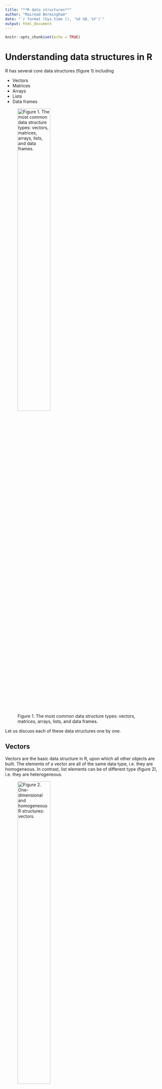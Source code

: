 ```yaml
---
title: "**R data structures**"
author: "Mairead Bermingham"
date: "`r format (Sys.time (), '%d %B, %Y')`"
output: html_document
---
```


```r
knitr::opts_chunk$set(echo = TRUE)
```

# **Understanding data structures in R**  

R has several core data structures (figure 1) including

* Vectors
* Matrices
* Arrays
* Lists
* Data frames

![Figure 1. The most common data structure types: vectors, matrices, arrays, lists, and data frames.](../Figures/Images/DataStructures.png){width=50%}

Let us discuss each of these data structures one by one. 
 




## **Vectors** 

Vectors are the basic data structure in R, upon which all other objects are built. The elements of a vector are all of the same data type, i.e. they are homogeneous. In contrast, list elements can be of different type (figure 2), i.e. they are heterogeneous.

![Figure 2. One-dimensional and homogeneous R structures: vectors.](../Figures/Images/Vector.png){width=50%}

There are six types of  vectors: 

* Character  

* Integer 

* Numeric 

* Logical 

* Complex 

* Raw  


### **Combine Values into a vector** 

Vectors are generally created using the `c()` function. The `c()` function combine values into a vector or list. 
```r
a <- c(-5, 6, -3, 9, 15,26)
a
#What is vector type is it?
typeof(a)
#How long is the vector?
length(a)
```

Since, a vector must have elements of the same type, the `c()` function will try and coerce elements to the same type, if they are different. Coercion is from lower to higher types, from logical to integer to double to character.

```r
#From logical to integer
b <- c(1,TRUE, FALSE,4,5)
b
#From double to character
ba <- c(1.0, "Service user",15.5, 10.8, "Social Care")
ba
```



#### **Character vectors** 
Character strings are symbols, letters, words or phrases inside double or single quotation marks. Let's create a character vector:
```r
character_vector<-c("Service user", "Healthcare", "Social care", "Care system")
character_vector
typeof(character_vector)
```

#### **Integer vectors**
The  integer data type specifies real values without decimal points, i.e., 1, 12, 20, and −4 are integers, 1.0, 11.5, 20.1, and −4.3 are not. Let's create an integer vector:
```r
integer_vector<-c(1,2,3)
integer_vector
typeof(integer_vector)
```

#### **Numeric vectors**
In R, the  numeric data type represents all real numbers with or without decimal values. The *base* R package function 'numeric()' method creates or coerces objects of type “numeric”.  Let's create a numeric vector from the integer_vector:
```r
numeric_vector<-as.numeric(integer_vector)
numeric_vector
typeof(numeric_vector)
```
#### **Logical vectors**
The logical data type in R is also known as the Boolean data type. It can only have two values: TRUE and FALSE.  create a logical vector:
```r
logical_vector<-c(FALSE, TRUE, TRUE, TRUE, FALSE)
logical_vector
typeof(logical_vector)
```


#### **Complex vectors**
The complex data type is an object that includes an imaginary number (i). As imaginary numbers are not generally used in statistics, this data type is not very common. The *base* R `as.complex()` function tries to coerce its argument to be of complex type. Let's create a complex vector:

```r
complex_vector<-c(as.complex(1 + 2i) , as.complex(2 + 3i),  as.complex(5 - 2i),  as.complex(3 + 2i),  as.complex(4 + 8i))
complex_vector
typeof(complex_vector)
```
#### **Raw vectors**

The raw data type holds raw bytes, so it is a very unusual data type. For instance, you could transform a character object or a integer numeric value to a raw object with the charToRaw() and intToBits() The *base* R `as.raw()` function tries to coerce its argument to be raw. Let's create a raw vector using the `charToRaw()` function:
```r
charToRaw("Service user")
charToRaw("Healthcare")
raw_vector_charcter<-c(charToRaw("Service user"), charToRaw("Healthcare"))
raw_vector_charcter
typeof(raw_vector_charcter)
```

Let us create a raw vector using the `intToBits()` function:
```r
intToBits(1)
intToBits(100)
raw_vector_integer<-c(intToBits(1), intToBits(100))
raw_vector_integer
typeof(raw_vector_integer)
```

### **Generating sequenced vectors**
Sequences are used in many different tasks in R, from plotting the axes of graphs to generating simulated data. Note that we will be creating more vectors.
You can create a vector with a sequence of numbers by using the `:` operator and the `seq()` and `rep()` *base* R package functions.

#### **Making sequences using the `:` operator**
The simplest way to create a sequence of numbers in R is by using the `:` operator. 
Let's give it a try:
```r
# Generate a sequence from 1 to 10 
1:10
```
What happens if we code 10:1?
Let's give it a try:
```r
# Generate a sequence from 10 to 1 
10:1
```
It generates an inverse sequence of 10 to 1 by counting backwards in increments of 1. This is very useful for plotting coefficients from models in reverse order.

#### **Making sequences using using the `seq()` function**
The most basic use of the `seq()` function does exactly the same thing as the ':' operator. 
Let's try:
```r
seq(1, 10)
seq(10, 1)
```
This provides the same output as 1:10 and 10:1.

##### **`seq()` function  arguments**  
The first two arguments are “from =” and “to =”. In R, you do not have to specify the arguments by name if you write out their values in the same order as written in the function. However, for complex functions, it is often best practice to do so and makes your code much clearer. For example, `seq(from = 1, to = 10)` will give the same output as seq(1, 10). 
Lest try:
```r
seq(from = 1, to = 10)
```
The third argument is “by =”. Let’s say that instead of a vector of 1 to 10, you want a vector of numbers ranging from 1 to 10, incremented by 0.5. ==
Let's try:
```r
seq(1, 10, by = 0.5)
```
For help with this function, type `help(seq)` on your RStudio Console. 

#### **Making sequences using using the `rep()` function**
The `rep()` function generates repetitions. The arguments are “times =” and “each =”.
Let’s say that we want to create a vector that contains five zeros. We can do this with the `times=` argument:
```r
rep(0, times = 5)
```

Let's create vector containing 2 repetitions of the vector (1, 3).  
```r
rep(c(1, 3), times = 2)
```

Finally, let’s say that rather than repeating the vector (1, 3) over and over again, we want our vector to contain 2 ones, then 2 threes. We can do this with each argument:
```r
rep(c(1, 3), each = 2)
```
For help with this function, type `help(rep)` on your RStudio Console. 
 
## **The recycling rule**
Vectors of various sizes can be combined as long as the length of the longer vector is a multiple of the shorter vector's length. Otherwise, a warning is issued, although the operation is carried out. Let's test out the recycling rule using the correct dimensions:
```r
c<-c(1,2,3)
c
d<-rep(c, times = 3)
d
e<-rep(c(1,2,3), each = 3)
e
c+e
```
The operation is equivalent to `d`+`e`.

Let's test out the recycling rule using the incorrect dimensions:
```r
d
f=c(4,5)
f
d+f
```



## **Working with vectors**
### **Vector operations** 
Operations are always done over all the elements of a numeric vector:
```r
print(a)
# Calculate the square of every element in vector a:
a*a
# Calculate the inverse of every element in vector a:
1/a
# Subtract five from every element in vector a and assign the result to ab:
ab<-a-5
ab
```




### **Accessing vector elements**
Elements of a vector can be accessed using vector indexing. Indexing in R is a way to refer to the individual items by their position. In other words, you can directly access your elements of choice. In R, objects are “one-indexed” meaning the position count starts at one. The vector used for indexing can be a logical, integer or character vector.

#### **Using integer vector as index**
We can use a vector of integers as an index to access specific elements. the R `print()` function prints values.
Let us access the third element of vector a:
```r
print(a)
a[3]
```
Let us access the first and fifth elements of vector a:
```r
a[c(1,5)]
```
Let us access all but the second element:
```r
a[-2]
```
It is not possible mix positive and negative integers while vector indexing
```r
a[c(-2,4)]
```

Numeric (double) values will be truncated to integers
```r
a[c(2.134,4.554)]
```


#### **Using logical vector as index**
When we use a logical vector for indexing, the position where the logical vector is TRUE is returned.
let us use a logical vector to filter the vector a:
```r
print(a)
a[c(FALSE, FALSE, TRUE, TRUE)]
```

You can also filter vectors based on conditions:
```r
a[a<1]
a[a>-1]
```
In the example above, the expression `a<1` will yield a logical vector (TRUE, FALSE, TRUE, FALSE, FALSE,FALSE), and `a>-1` a logical vector (FALSE, TRUE, FALSE, TRUE, TRUE, TRUE) which are then used for indexing.




#### **Using character vector as index**
This type of indexing is useful when dealing with named vectors. 
Lest name each elements of the vector a :

```r
ac <- c("first"=-5, "second"=6, "third"=-3, "fourth"=9, "fifth"=15,"sixth"=26)
names(ac)
ac["fourth"]
ac[c("fourth", "sixth")]
```



```r
print(a)
names(ac)
ac["fourth"]
ac[c("fourth", "sixth")]
```

#### **Clear the R environment**
R can run into memory issues. It is a common problem to run out of memory after running R scripts for a long time. To inspect the objects in your current R environment, you can list the objects and remove objects that are currently not in use. A good practice when running long lines of computationally intensive code is to remove temporary objects after they have served their purpose. The *base* R package `rm()` function removes objects from the the R environment. The  `rm()` function list argument is the a character vector naming objects to be removed. The *base* R package `ls()` function  returns a vector of all named objects visible in the environment. 

Let's clear the R environment be for moving on to matrices:
```r
ls()
rm(list = ls())
ls()
```
The code above will delete all the objects in the R environment and let you start with a clean slate as you progress to the next section.

**Note**, all the code above does is delete user-created objects from the R environment. The problem is that `rm(list = ls())` does **NOT**, in fact, create a fresh R process. All this code does is delete the objects you created from the R environment, which means that there may still be hidden dependencies (libraries or functions) that you are unaware of, but that will prevent your code from running for your future self or your collaborators.




## **Matrices** 
Matrices are a special type of vector in R. Matrices are used to depict the data in a structured and well-organised form. They are not a separate class of objects but simply a vector with dimensions added onto it. The data elements in matrices must be of the same type. (figure 3) A matrix is a collection of numbers arranged into a fixed number of rows and columns. Usually, the numbers are real numbers.  


![Figure 3. Two-dimensional and homogeneous R structures: matrices.](../Figures/Images/Matrix.png){width=50%}

The *base* R matrix() function creates a 2-dimensional array that has m number of rows and n number of columns. 
The R matrix() function arguments include:  

*  *data:* The collection of elements that R will arrange into the rows and columns of the matrix

*  *nrow:*  Number of rows    

*  *ncol:*  Number of columns  

*  *byrow:* The rows are filled from left to right. If we want the matrix to be filled by the columns, i.e. the values are filled top to bottom, we need to use `byrow = FALSE` (default values). The *base* R package `dim()` function retrieves or sets the dimension of an object. The *base* R package `attribute()` function is used to get all the attributes of data.
Let's construct a matrix column-wise:
```r
a <- matrix(1:18, nrow = 3, ncol = 6)
a
dim(a)
attributes(a)
```
If we want the matrix to be filled by the row, i.e. the values are filled row by row, we need to set  `byrow =` argument to `TRUE`.
Let us construct a matrix row-wise:
```r
a <- matrix(1:18,nrow = 3, ncol = 6, byrow = TRUE)
a
dim(a)
attributes(a)
```

### **Accessing matrix elements**
Elements of a vector can be accessed using matrix two integer 
indexing. 
```r
# Extract the value in the 3rd row and 4th column
a[3,4]
# Extract the values for the third row
 a[3,]
# Extract the values for the third column
 a[,3]
 ```
 By default, extracting a single element or a single row or a single column returns a vector, not a matrix (this can be changed by setting the argument `drop=` to `FALSE`)
 
```r
# Extract the value in the 3rd row and 4th column
a[3,4,drop=FALSE ]
# Extract the  the values for the third row
 a[3,, drop=FALSE]
# Extract the  the values for the third column
 a[,3, drop=FALSE]
 ```
### **Accessing matrix elements by row and column names** 
If we assign names to the rows and columns of the matrix, then we can access the elements by names. The *base* R package `dimnames()` function is used to set or query the row and column names of a matrix. 
Let's add row and column names to a matrix:
```r
a
dimnames(a) = list( 
c("row1", "row2", "row3"),                          # Row names 
 c("col1", "col2", "col3","col4", "col5", "col6"))  # Column names 
 a # print a
 
 a["row3", "col4"] # Element at third row, fourth column 
```
 
### **Matrix operations** 


#### **Multiplication by a scalar** 
Scalar multiplication refers to the product of a real number and a matrix. In scalar multiplication, each entry in the matrix is multiplied by the given number.
```r
 a <- matrix(1:18, nrow = 3, ncol = 6)
 a
 b<-3
 b*a
 ```
Each entry in the matrix has been multiplied by the given scalar.  
 
#### **Matrix addition and subtraction**
 
 The operators '+' and '-' are used for addition and subtraction in R respectively.
 ```r
 a
 c<-matrix(-1:-18, nrow = 3, ncol = 6)
 c
 a+c
 a-c
 ```
The addition of matrices a and c yields a matrix where every element is the sum of corresponding elements of the input a and c matrices. The subtraction of matrices a and c produces a matrix where every element is the difference of corresponding elements of matrix c (the second matrix) from a (the first matrix).

#### **Matrix multiplication** 
The first matrix must have the same number of columns as the second matrix has rows to perform matrix multiplication. The operator '%*%' is used for matrix multiplication in R.
 
 ```r
 #Non-conformable matrix multiplication
 a
 c
 a %*% c
 #Conformable matrix multiplication
 d<-matrix(-1:-18, nrow = 6, ncol = 3)
 d
  a %*% d
 ```

#### **Matrix transposition** 
Transpose of a matrix is an operation in which we convert the rows of the matrix into columns and columns of the matrix into rows. The *base* R package `t()` function returns the transpose of a matrix.
 ```r
a
t(a)
 
 ```
The rows of matrix a have been converted to columns, and columns of the matrix a to rows.

#### **Clear the R environment**
Let's clear the R environment be for moving on to arrays:
```r
ls()
rm(list = ls())
ls()
```





## **Arrays** 
Arrays are multi-dimensional data structures. In an array, data is stored in the form of matrices, rows, and as well as in columns. For example, if we want to create an array of dimensions (2, 3, 4), then the array includes four rectangular matrices, each with two rows and three columns. The *base* R package `array()` function is used to create an array. Arrays can store only data of one type (figure 4).

![Figure 4. Three-dimensional and homogeneous R structures: arrays.](../Figures/Images/Array.png){width=50%}

The `array()` function takes vectors as input and uses the values in the dim argument to create an array.
Let's create an array of two 3x3 matrices each with 3 rows and 3 columns.
```r
# Create two vectors of different lengths.
a <- c(-1,0,1)
b<-c(0,1,2,3,4,5)
# Take vectors a and b as input to the array() function
c<- array(c(a,b),dim = c(3,3,2))
print(c)
```
### **Naming columns, rows and matrices in the array** 
We can use the `array()` function `dimnames=` argument for giving names to the rows, columns and matrices in the array.

```r
# Two vectors of different lengths.
a 
b
column.names <- c("COL1","COL2","COL3")
row.names <- c("ROW1","ROW2","ROW3")
matrix.names <- c("Matrix1","Matrix2")
# Take vectors a and b as input to the array() function
c<- array(c(a,b),dim = c(3,3,2), dimnames = list(row.names,column.names, matrix.names))
print(c)
```

### **Accessing array elements**
We can use the matrix level, row index, and column index to access the matrix elements. 

```r
#Array
c
# Print the first row of the first matrix of the array.
print(c[1,,1])

# Print the element in the 1st row and 2nd column of the 2nd matrix.
print(c[1,2,2])

# Print the 2nd Matrix.
print(c[,,2])
```

### **Array operations** 

#### **Manipulating array elements**

An array stores matrices in multiple dimensions, the operations on elements of the array are carried out by accessing elements of the matrices.


```r
#Create matrices from array c
c
matrix1 <- c[,,1]
matrix2 <- c[,,2]

# Add the matrices.
matrix3<- matrix1+matrix2
print(matrix3)
```
#### **Using the `apply()` function to do calculations across array elements**
The *base* R package `apply()` function is used to repetitively perform an action on multiple chunks of data.
The `apply()` function arguments include: 

* **x:** is an array or matrix (this is the data that you will be performing the function on) 

* **margin:** specifies whether you want to apply the function across rows (1) or columns (2)

* **fun:**  is the function you want to use  




Let's calculate the sum of the rows across the two matrices in array c:

```r
# Array c
c
# Use the apply() function to calculate the sum of the rows across the two matrices
d <- apply(c, c(1), sum)
print(d)
```
#### **Clear the R environment**
Let's clear the R environment be for moving on to lists:
```r
ls()
rm(list = ls())
ls()
```






## **Lists**

Lists are ordered collections of objects where the elements can be of a different type (a list can be a combination of matrices, vectors, other lists, etc.). Unlike vectors, its contents are not restricted to a single data type and can encompass any data type, i.e. they are heterogeneous (figure 5). Lists are sometimes called recursive vectors because a list can contain other lists. This makes them fundamentally different from vectors. Lists are extremely useful inside functions. You can bring together lots of different kinds of outputs into a single object that a function can return.

![Figure 5. One-dimensional and heterogeneous R structures: lists.](../Figures/Images/List.png){width=50%}

The *base* R package `list()` function is used to create a list.  We can check if it’s a list with `typeof()` function and find its length using `length()`. The  structure of a list can be examined with the 'str()' function.  The *base* R package 'str()' function  is used for compactly displaying the internal structure of a R object. 
```r
a <- list(name="Mairead Bermingham", courses=c("Working with data types and structures in Python and R"), date=format(Sys.time(), '%d %B, %Y'), consent=c(TRUE), accessed_Learn_times_per_week=as.integer(c(10, 16, 6)) , learning_hours_per_week=c(20.1, 19.5, 12.4))
a
#What is a's data structure
typeof(a)
#How many elements are in list a?
length(a) 
#What are the names of the elements in list a?
names(a)
#What is the internal structure of the list
str(a)
```
Here, we create a list “a” of three components with data types character, character, date, logical (Boolean), integer and numeric vector, respectively.
In this example, name, courses, date and consent are called tags which makes it easier to reference the components of the list.

However, tags are optional. We can create the same list without the tags as follows. In such scenario, numeric indices are used by default.
```r
aa <- list("Mairead Bermingham", c("Working with data types and structures in Python and R"), format(Sys.time(), '%d %B, %Y'), c(TRUE), as.integer(c(10, 16, 6)), c(20.1, 19.5, 12.4))
aa
```



Lists can be concatenated to generate bigger lists. If we have three lists, we can create a unique list which is the result of the union of these three lists:
```r
#Create three lists using the list() function
aa<-list(name="Mairead Bermingham", courses=c("Working with data types and structures in Python and R"), date=format(Sys.time(), '%d %B, %Y'))
aa
ab<-list(consent=c(TRUE))
ab
ac<- list(accessed_Learn_times_per_week=c(10, 16, 6) , learning_hours_per_week=c(20.1, 19.5, 12.4))
ac
#Concatenate the three lists 
aabc<- c(aa, ab, ac)
aabc
```


Vectors can be coerced to lists as follows:
```r
b <- c(1:10)
b
b <- as.list(b)
b
typeof(b)
length(b)
```
A list does not print out like a vector. It prints a new line for each element.  

### **Accessing list elements**
List elements are indexed by double brackets:
```r
a[[1]]
```
Single brackets will still return another list:
 ```r
a[1]
```
Indexing with single brackets(`[]`) as shown above will give us a sublist, not the content inside the component. To retrieve the content, we need to use double brackets (`[[]]`).

Alternatively, ff the elements of a list are named, they can be referenced by the `$` notation:
 ```r
a$learning_hours_per_week
```

### **List  operations** 

#### **Modifying list elements**
We can change elements of a list through reassignment.
 ```r
 a
a[["name"]] <- "Mairead Lesley Bermingham"
a
```

#### **Deleting list elements**
We can delete an element by assigning NULL to it.
 ```r
a
a[["accessed_Learn_times_per_week"]] <- NULL
a
a[["learning_hours_per_week"]] <- NULL
names(a)
a
```


#### **Adding new list elements**
Adding new components is easy. We simply assign values using new tags and it will pop into action.
```r
a
a[["accessed_Learn_times_per_week"]] <- as.integer(c(10, 16, 6)) # add an integer element
names(a)
a
```

Alternatively, new elements can be added to list a by just defining them:
```r
a
a$learning_hours_per_week<-c(20.1, 19.5, 12.4) # add a numeric element
#What are the names of the elements in the list "a"?
names(a)
a
```

#### **Clear the R environment**
Let's clear the R environment be for moving on to data frames:
```r
ls()
rm(list = ls())
ls()
```





## **Data frame** 
A data frame is a very important data type in R. It is the most commonly used data structure for tabular data and what we use in data science. A data frame is an array. Unlike an array, the data stored in the columns of a data frame can be of various types (character, integer, numeric, etc.), i.e. they are heterogeneous (figure 6). All columns in a data frame have to be of the same length. Datasets read into R are stored as data frames by default.


### **Useful data frame functions:** 
* `head()`: shows first 6 rows
* `tail()`: shows last 6 rows
* `dim()`:  returns the dimensions of data frame (i.e. number of rows and number of columns)
* `nrow()`:  number of rows
* `ncol()`:  number of columns
* `str()`: structure of data frame - name, type and preview of data in each column
* `names()` or `colnames()`:  both show the names attribute for a data frame
* `sapply(dataframe, class)`:  shows the class of each column in the data frame



![Figure 6. Two-dimensional and heterogeneous R structures: data frames.](../Figures/Images/DataFrame.png){width=50%}


The *base* R package `data.frame()` function is used to create data frames.  
By default, R converts character strings to factors when creating data frames directly with `data.frame()` function or as the result of using the *readr* package `read_csv()` function to read in tabular data. The *readr* package makes it easy to get tabular data out of comma-separated (csv) or tab-separated (tsv) and into R. The *tidyverse* package is a collection of R packages designed for data science. You can avoid converting character strings to factors by setting the `stringsAsFactors =' argument in the *base* R package `options()` function to `FALSE` when creating data frames.

Let's see how to define a data frame with two elements, a numeric vector and a character vector. Note that both vectors must be same length:
```r
#Converts character strings to factors 
options(stringsAsFactors = TRUE)            # Default
a <- data.frame(BMI=c(18,20,25,29,30, 38),Weight_status=c("underweight","healthy weight","overweight","overweight","obese", "obese"))
a
a$Weight_status # Converted to a four levels factor!!
a$BMI           # Numeric vector of length = 6

mode(a) # Storage mode of the object
typeof(a) # Storage mode (internal) of the object
class(a)  # Object class

#Keep the character strings
options(stringsAsFactors = FALSE) 
a <- data.frame(BMI=c(18,20,25,29,30, 38),Weight_status=c("underweight","healthy weight","overweight","overweight","obese", "obese"))
a
a$Weight_status # character vector of length = 6
```
However, the most common way of defining a data frame is reading the data stored in a file, for example, using the *readr* package `read_csv()` function to read tabular data in a comma-separated values (csv) file.

### **Accessing data frame elements**
Because data frames are rectangular, elements of a data frame can be referenced by specifying the row and the column index in single square brackets (similar to a matrix).
```r
a[2, 2]
```
As data frames are also lists, it is possible to refer to columns (which are elements of such a list) using the list notation, i.e. either double square brackets or a $ notation:
```r
a[["BMI"]]
a$BMI
```
 
### **Data frame operations** 

#### **Adding on to data frames** 
We can leverage the *base* R package `cbind()` function for adding columns to a data frame. Note that one of the objects being combined must already be a data frame otherwise `cbind()` will produce a matrix.
```r
a
#Add a new column
b<-c("Tom", "Mary", "Shelia", "Alex", "Han", "Binxu")
c<-cbind(a, b)
c
#Change the name of the new column to Name.
colnames(c)[3]<-"Name"
c
```
We can also use the `rbind()` function to add data frame rows together. However, severe caution should be taken because this can cause changes in the classes of the columns. The structure of a data frame can be examined with the 'str()' function. The *base* R package 'str()' function is used for compactly displaying the internal structure of an R object. 
```r
a
##What is the internal structure of the list
str(a)

#Using rbind() to add an extra row of data
d<- data.frame(BMI = 23, Weight_status = "healthy weight")

d
aa<- rbind(a, d)
aa
#What is the internal structure of the updated data frame
str(aa)
```
Our columns are the same class as the original data frame.


#### **Adding attributes to data frames**
Similar to matrices, data frames will have a dimension attribute. In addition, data frames can also have additional attributes such as row names, column names, and comments. 

```r
a
dim(a)
attributes(a)
```
Currently the data frame a does not have row names but we can add them with thw `rownames()` function:
```r
a
#Add row names
rownames(a) <- c("row1", "row2", "row3", "row4", "row5", "row6")
attributes(a)
```
We can also also change the existing column names by using the `colnames()` or `names()` function:
```r
a
#Change column names with colnames()
colnames(a) <- c("col1", "col2")
attributes(a)
```

#### **Subsetting data frames**
Data frames have the characteristics of both lists and matrices. If you subset with a single vector, they behave like lists and will return the selected columns with all rows. Whereas, if you subset with two vectors, they behave like matrices and can be subset by row and column. Let's subset the data frame a by row, by row names, like a list, like a matrix, by row and column and by a vector:

```r
c
#Adding row names to data frame "c"
rownames(c) <- c("row1", "row2", "row3", "row4", "row5", "row6")
c
#Subsetting by row numbers
c[3:4, ]

#Subsetting by row names
c[c("row3", "row4"), ]

#Subsetting columns like a list
c[c("BMI", "Weight_status")]

#Subsetting columns like a matrix
c[ , c("BMI", "Weight_status")]

#Subsetting for both rows and columns
c[4:6, c(2, 3)]

#Using a vector to subset
v <- c(1, 3)
c[ , v]
```
You can also subset data frames based on conditional statements. 
If we want to subset the c data frame for all rows where BMI is greater than 24.5, we can perform this using brackets or the *base* R package 'subset()' function. The 'subset()' function return subsets of vectors, matrices or data frames which meet conditions. Let's try subsetting the “c” data frame:

```r
c
# Using brackets
c[c$BMI > 24.5, ]

# Using the subset function
subset(c, BMI > 20)
```

We can add to the conditional statement if we want to filter for multiple conditions.

```r
c
# Using brackets
c
# Using brackets
c[c$BMI > 24.5 & c$Name=="Han", ]

# Using the subset function
subset(c, BMI > 20 & Name=="Han")
```

If we want to perform this filtering and return only specified columns. We simply state the columns we want to return.
```r
c
# Using brackets
c
# Using brackets
c[c$BMI > 24.5 & c$Name=="Han", c("Weight_status", "Name")]

# Using the subset function
subset(c, BMI > 20 & Name=="Han", c("Weight_status", "Name"))
```
  
I hope these examples help you to improve your R programming skills. Happy coding!